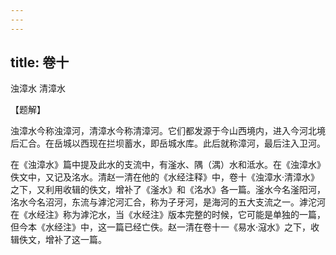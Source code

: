 ```yaml
---
---
---
```

title: 卷十
---





浊漳水 清漳水


【题解】


浊漳水今称浊漳河，清漳水今称清漳河。它们都发源于今山西境内，进入今河北境后汇合。在岳城以西现在拦坝蓄水，即岳城水库。此后就称漳河，最后注入卫河。


在《浊漳水》篇中提及此水的支流中，有滏水、隅（湡）水和泜水。在《浊漳水》佚文中，又记及洺水。清赵一清在他的《水经注释》中，卷十《浊漳水·清漳水》之下，又利用收辑的佚文，增补了《滏水》和《洺水》各一篇。滏水今名滏阳河，洺水今名沼河，东流与滹沱河汇合，称为子牙河，是海河的五大支流之一。滹沱河在《水经注》称为滹沱水，当《水经注》版本完整的时候，它可能是单独的一篇，但今本《水经注》中，这一篇已经亡佚。赵一清在卷十一《易水·滱水》之下，收辑佚文，增补了这一篇。